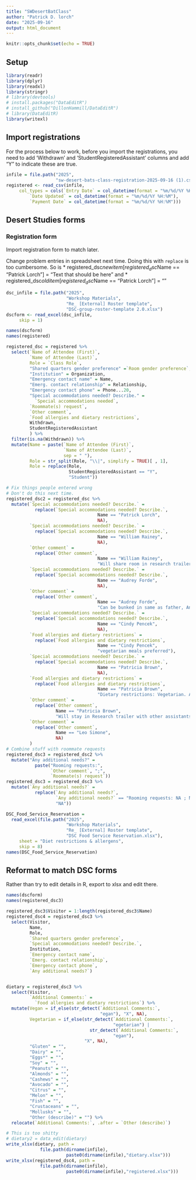 ```yaml
---
title: "SWDesertBatClass"
author: "Patrick D. lorch"
date: "2025-09-16"
output: html_document
---
```


```r
knitr::opts_chunk$set(echo = TRUE)
```
## Setup


```r
library(readr)
library(dplyr)
library(readxl)
library(stringr)
# library(devtools)
# install.packages("DataEditR")
# install_github("DillonHammill/DataEditR")
# library(DataEditR)
library(writexl)
```

## Import registrations

For the process below to work, before you import the registrations, you need to add 'Withdrawn' and 'StudentRegisteredAssistant' columns and add "Y" to indicate these are true.

```r
infile = file.path("2025",
                   "sw-desert-bats-class-registration-2025-09-16 (1).csv")
registered <- read_csv(infile, 
     col_types = cols(`Entry Date` = col_datetime(format = "%m/%d/%Y %H:%M"), 
         `Date Updated` = col_datetime(format = "%m/%d/%Y %H:%M"), 
         `Payment Date` = col_datetime(format = "%m/%d/%Y %H:%M")))

```


## Desert Studies forms

### Registration form

Import registration form to match later.

Change problem entries in spreadsheet next time. Doing this with `replace` is too cumbersome.  So is 
  * registered_dsc$newitem[registered_dsc$Name == "Patrick Lorch"] = "Text that should be here" and 
  * registered_dsc$olditem[registered_dsc$Name == "Patrick Lorch"] = ""

```r
dsc_infile = file.path("2025", 
                       "Workshop Materials", 
                       "Re_ [External] Roster template", 
                       "DSC-group-roster-template 2.0.xlsx")
dscform <- read_excel(dsc_infile, 
     skip = 1)

names(dscform)
names(registered)

registered_dsc = registered %>%
  select(`Name of Attendee (First)`,
         `Name of Attendee (Last)`,
         Role = `Class Role`,
         "Shared quarters gender preference" =`Room gender preference`,
         "Institution" = Organization,
         "Emergency contact name" = Name,
         "Emerg. contact relationship" = Relationship,
         "Emergency contact phone" = Phone...20,
         "Special accommodations needed? Describe." =
           `Special accommodations needed`,
         `Roommate(s) request`,
         `Other comment`,
         `Food allergies and dietary restrictions`,
         Withdrawn,
         StudentRegisteredAssistant
         ) %>%
  filter(is.na(Withdrawn)) %>%
  mutate(Name = paste(`Name of Attendee (First)`,
                      `Name of Attendee (Last)`,
                      sep = " "),
         Role = str_split(Role, "\\|", simplify = TRUE)[ , 1],
         Role = replace(Role, 
                        StudentRegisteredAssistant == "Y", 
                        "Student"))

# Fix things people entered wrong
# Don't do this next time.
registered_dsc2 = registered_dsc %>%
  mutate(`Special accommodations needed? Describe.` = 
           replace(`Special accommodations needed? Describe.`,
                                   Name == "Patrick Lorch",
                                   NA),
         `Special accommodations needed? Describe.` = 
           replace(`Special accommodations needed? Describe.`,
                                   Name == "William Rainey",
                                   NA),
         `Other comment` = 
           replace(`Other comment`,
                                   Name == "William Rainey",
                                   "Will share room in research trailer with Pat Brown"),
         `Special accommodations needed? Describe.` = 
           replace(`Special accommodations needed? Describe.`,
                                   Name == "Audrey Forde",
                                   NA),
         `Other comment` = 
           replace(`Other comment`,
                                   Name == "Audrey Forde",
                                   "Can be bunked in same as father, Andrew Forde."),
         `Special accommodations needed? Describe.` = 
           replace(`Special accommodations needed? Describe.`,
                                   Name == "Cindy Pencek",
                                   NA),
         `Food allergies and dietary restrictions` = 
           replace(`Food allergies and dietary restrictions`,
                                   Name == "Cindy Pencek",
                                   "vegetarian meals preferred"),
         `Special accommodations needed? Describe.` = 
           replace(`Special accommodations needed? Describe.`,
                                   Name == "Patricia Brown",
                                   NA),
         `Food allergies and dietary restrictions` = 
           replace(`Food allergies and dietary restrictions`,
                                   Name == "Patricia Brown",
                                   "Dietary restrictions: Vegetarian. Allergy to all spicy pepper: black, white, pink and All varieties if chili pepper (including paprika)."),
         `Other comment` = 
           replace(`Other comment`,
                   Name == "Patricia Brown",
                   "Will stay in Research trailer with other assistants."),
         `Other comment` = 
           replace(`Other comment`,
                   Name == "Leo Simone",
                   NA)
         )
# Combine stuff with roommate requests
registered_dsc3 = registered_dsc2 %>%
  mutate("Any additional needs?" = 
           paste("Rooming requests:",
                 `Other comment`, ";",
                 `Roommate(s) request`))
registered_dsc3 = registered_dsc3 %>%
  mutate(`Any additional needs?` = 
           replace(`Any additional needs?`,
                   `Any additional needs?` == "Rooming requests: NA ; NA",
                   "NA")) 


```

```r
DSC_Food_Service_Reservation = 
  read_excel(file.path("2025",
                       "Workshop Materials",
                       "Re_ [External] Roster template",
                       "DSC Food Service Reservation.xlsx"), 
     sheet = "Diet restrictions & allergens", 
     skip = 8)
names(DSC_Food_Service_Reservation)


```


## Reformat to match DSC forms

Rather than try to edit details in R, export to xlsx and edit there.


```r
names(dscform)
names(registered_dsc3)

registered_dsc3$Visitor = 1:length(registered_dsc3$Name)
registered_dsc4 = registered_dsc3 %>%
  select(Visitor,
         Name,
         Role,
         `Shared quarters gender preference`,
         `Special accommodations needed? Describe.`,
         Institution,
         `Emergency contact name`,
         `Emerg. contact relationship`,
         `Emergency contact phone`,
         `Any additional needs?`)


dietary = registered_dsc3 %>%
  select(Visitor, 
         `Additional Comments:` = 
           `Food allergies and dietary restrictions`) %>%
  mutate(Vegan = if_else(str_detect(`Additional Comments:`,
                                    "egan"), "X", NA),
         Vegetarian = if_else(str_detect(`Additional Comments:`,
                                         "egetarian") |
                                str_detect(`Additional Comments:`,
                                         "egan"),
                              "X", NA),
         "Gluten" = "",
         "Dairy" = "",
         "Eggs*" = "",
         "Soy" = "",
         "Peanuts" = "",
         "Almonds" = "",
         "Cashews" = "",
         "Avocado" = "",
         "Citrus" = "",
         "Melon" = "",
         "Fish" = "",
         "Crustaceans" = "",
         "Mollusks" = "",
         "Other (describe)" = "") %>%
  relocate(`Additional Comments:`, .after = `Other (describe)`)

# This is too shitty
# dietary2 = data_edit(dietary)
write_xlsx(dietary, path = 
             file.path(dirname(infile),
                       paste0(dirname(infile),"dietary.xlsx")))
write_xlsx(registered_dsc4, path = 
             file.path(dirname(infile),
                       paste0(dirname(infile),"registered.xlsx")))

```

